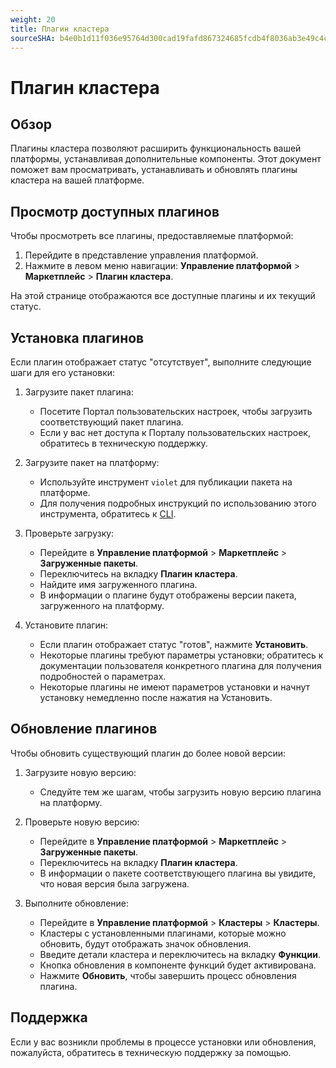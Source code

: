 ```yaml
---
weight: 20
title: Плагин кластера
sourceSHA: b4e0b1d11f036e95764d300cad19fafd867324685fcdb4f8036ab3e49c4c1436
---
```


# Плагин кластера

## Обзор

Плагины кластера позволяют расширить функциональность вашей платформы, устанавливая дополнительные компоненты. Этот документ поможет вам просматривать, устанавливать и обновлять плагины кластера на вашей платформе.

## Просмотр доступных плагинов

Чтобы просмотреть все плагины, предоставляемые платформой:

1. Перейдите в представление управления платформой.
2. Нажмите в левом меню навигации: **Управление платформой** > **Маркетплейс** > **Плагин кластера**.

На этой странице отображаются все доступные плагины и их текущий статус.

## Установка плагинов

Если плагин отображает статус "отсутствует", выполните следующие шаги для его установки:

1. Загрузите пакет плагина:
   - Посетите Портал пользовательских настроек, чтобы загрузить соответствующий пакет плагина.
   - Если у вас нет доступа к Порталу пользовательских настроек, обратитесь в техническую поддержку.

2. Загрузите пакет на платформу:
   - Используйте инструмент `violet` для публикации пакета на платформе.
   - Для получения подробных инструкций по использованию этого инструмента, обратитесь к [CLI](/ui/cli_tools/index.mdx).

3. Проверьте загрузку:
   - Перейдите в **Управление платформой** > **Маркетплейс** > **Загруженные пакеты**.
   - Переключитесь на вкладку **Плагин кластера**.
   - Найдите имя загруженного плагина.
   - В информации о плагине будут отображены версии пакета, загруженного на платформу.

4. Установите плагин:
   - Если плагин отображает статус "готов", нажмите **Установить**.
   - Некоторые плагины требуют параметры установки; обратитесь к документации пользователя конкретного плагина для получения подробностей о параметрах.
   - Некоторые плагины не имеют параметров установки и начнут установку немедленно после нажатия на Установить.

## Обновление плагинов

Чтобы обновить существующий плагин до более новой версии:

1. Загрузите новую версию:
   - Следуйте тем же шагам, чтобы загрузить новую версию плагина на платформу.

2. Проверьте новую версию:
   - Перейдите в **Управление платформой** > **Маркетплейс** > **Загруженные пакеты**.
   - Переключитесь на вкладку **Плагин кластера**.
   - В информации о пакете соответствующего плагина вы увидите, что новая версия была загружена.

3. Выполните обновление:
   - Перейдите в **Управление платформой** > **Кластеры** > **Кластеры**.
   - Кластеры с установленными плагинами, которые можно обновить, будут отображать значок обновления.
   - Введите детали кластера и переключитесь на вкладку **Функции**.
   - Кнопка обновления в компоненте функций будет активирована.
   - Нажмите **Обновить**, чтобы завершить процесс обновления плагина.

## Поддержка

Если у вас возникли проблемы в процессе установки или обновления, пожалуйста, обратитесь в техническую поддержку за помощью.
